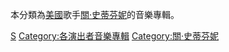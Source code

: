 本分類為[[美國|美國]]歌手[[關·史蒂芬妮|關·史蒂芬妮]]的音樂專輯。

[[Category:美國音樂專輯|S]]
[[Category:各演出者音樂專輯|Category:各演出者音樂專輯]]
[[Category:關·史蒂芬妮|Category:關·史蒂芬妮]]